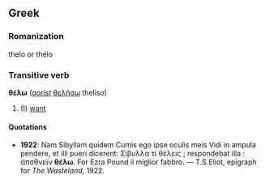 ==Greek==
===Romanization===
thelo or thélo
===Transitive verb===
'''θέλω''' (''[[aorist]]'' [[θελήσω]] theliso)

#(I) [[want]]

====Quotations====
*'''1922''': Nam Sibyllam quidem Cumis ego ipse oculis meis Vidi in ampula pendere, et illi pueri dicerent: Σίβυλλα τί θέλεις ; respondebat illa : άπσθνεϊν '''θέλω'''. For Ezra Pound il miglior fabbro. &mdash; T.S.Eliot, epigraph for ''The Wasteland,'' 1922.